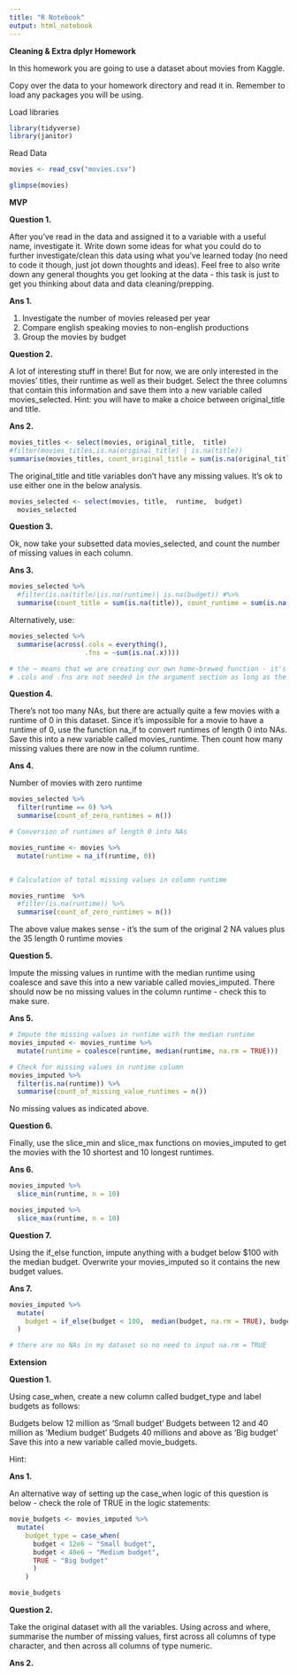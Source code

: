 ```yaml
---
title: "R Notebook"
output: html_notebook
---
```


__Cleaning & Extra dplyr Homework__

In this homework you are going to use a dataset about movies from Kaggle.

Copy over the data to your homework directory and read it in. Remember to load any packages you will be using.


Load libraries
```r
library(tidyverse)
library(janitor)

```

Read Data
```r
movies <- read_csv("movies.csv")

glimpse(movies)
```

__MVP__


__Question 1.__

After you’ve read in the data and assigned it to a variable with a useful name, investigate it. Write down some ideas for what you could do to further investigate/clean this data using what you’ve learned today (no need to code it though, just jot down thoughts and ideas). Feel free to also write down any general thoughts you get looking at the data - this task is just to get you thinking about data and data cleaning/prepping.


__Ans 1.__

1. Investigate the number of movies released per year
2. Compare english speaking movies to non-english productions
3. Group the movies by budget 



__Question 2.__

A lot of interesting stuff in there! But for now, we are only interested in the movies’ titles, their runtime as well as their budget. Select the three columns that contain this information and save them into a new variable called movies_selected. Hint: you will have to make a choice between original_title and title.


__Ans 2.__

```r
movies_titles <- select(movies, original_title,  title) 
#filter(movies_titles,is.na(original_title) | is.na(title))
summarise(movies_titles, count_original_title = sum(is.na(original_title)), count_title = sum(is.na(title)))

```

The original_title and title variables don't have any missing values. It's ok to use either one in the below analysis.


```r
movies_selected <- select(movies, title,  runtime,  budget) 
  movies_selected
```




__Question 3.__

Ok, now take your subsetted data movies_selected, and count the number of missing values in each column.

__Ans 3.__

```r
movies_selected %>% 
  #filter(is.na(title)|is.na(runtime)| is.na(budget)) #%>% 
  summarise(count_title = sum(is.na(title)), count_runtime = sum(is.na(runtime)), count_budget = sum(is.na(budget)))

```

Alternatively, use:
```r

movies_selected %>% 
  summarise(across(.cols = everything(),
                   .fns = ~sum(is.na(.x))))

# the ~ means that we are creating our own home-brewed function - it's a lambda function (it can be a combination of built-in # functions)
# .cols and .fns are not needed in the argument section as long as the order of the input arguments does not change
```




__Question 4.__

There’s not too many NAs, but there are actually quite a few movies with a runtime of 0 in this dataset. Since it’s impossible for a movie to have a runtime of 0, use the function na_if to convert runtimes of length 0 into NAs. Save this into a new variable called movies_runtime. Then count how many missing values there are now in the column runtime.


__Ans 4.__

Number of movies with zero runtime

```r
movies_selected %>% 
  filter(runtime == 0) %>% 
  summarise(count_of_zero_runtimes = n())

```



```r

# Conversion of runtimes of length 0 into NAs

movies_runtime <- movies %>% 
  mutate(runtime = na_if(runtime, 0)) 


# Calculation of total missing values in column runtime

movies_runtime  %>%
  #filter(is.na(runtime)) %>% 
  summarise(count_of_zero_runtimes = n())
```

The above value makes sense - it's the sum of the original 2 NA values plus the 35 length 0 runtime movies


__Question 5.__

Impute the missing values in runtime with the median runtime using coalesce and save this into a new variable called movies_imputed. There should now be no missing values in the column runtime - check this to make sure.


__Ans 5.__

```r

# Impute the missing values in runtime with the median runtime
movies_imputed <- movies_runtime %>% 
  mutate(runtime = coalesce(runtime, median(runtime, na.rm = TRUE)))

# Check for missing values in runtime column
movies_imputed %>% 
  filter(is.na(runtime)) %>% 
  summarise(count_of_missing_value_runtimes = n())

```

No missing values as indicated above.


__Question 6.__

Finally, use the slice_min and slice_max functions on movies_imputed to get the movies with the 10 shortest and 10 longest runtimes.


__Ans 6.__

```r
movies_imputed %>% 
  slice_min(runtime, n = 10) 

movies_imputed %>% 
  slice_max(runtime, n = 10) 

```


__Question 7.__

Using the if_else function, impute anything with a budget below $100 with the median budget. Overwrite your movies_imputed so it contains the new budget values.


__Ans 7.__

```r

movies_imputed %>% 
  mutate(
    budget = if_else(budget < 100,  median(budget, na.rm = TRUE), budget)
  )

# there are no NAs in my dataset so no need to input na.rm = TRUE
```

__Extension__


__Question 1.__

Using case_when, create a new column called budget_type and label budgets as follows:

Budgets below 12 million as ‘Small budget’
Budgets between 12 and 40 million as ‘Medium budget’
Budgets 40 millions and above as ‘Big budget’
Save this into a new variable called movie_budgets.

Hint:


__Ans 1.__

An alternative way of setting up the case_when logic of this question is below - check the role of TRUE in the logic statements:

```r
movie_budgets <- movies_imputed %>%
  mutate(
    budget_type = case_when(
      budget < 12e6 ~ "Small budget",
      budget < 40e6 ~ "Medium budget",
      TRUE ~ "Big budget"
      )
    )

movie_budgets

```


__Question 2.__

Take the original dataset with all the variables. Using across and where, summarise the number of missing values, first across all columns of type character, and then across all columns of type numeric.


__Ans 2.__